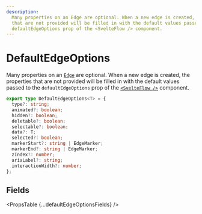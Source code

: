 ```yaml
---
description:
  Many properties on an Edge are optional. When a new edge is created, the properties
  that are not provided will be filled in with the default values passed to the
  defaultEdgeOptions prop of the <SvelteFlow /> component.
---
```



# DefaultEdgeOptions

Many properties on an [`Edge`](/api-reference/types/edge) are optional. When a new edge is created,
the properties that are not provided will be filled in with the default values
passed to the `defaultEdgeOptions` prop of the [`<SvelteFlow />`](/api-reference/svelte-flow#defaultedgeoptions)
component.

```ts
export type DefaultEdgeOptions<T> = {
  type?: string;
  animated?: boolean;
  hidden?: boolean;
  deletable?: boolean;
  selectable?: boolean;
  data?: T;
  selected?: boolean;
  markerStart?: string | EdgeMarker;
  markerEnd?: string | EdgeMarker;
  zIndex?: number;
  ariaLabel?: string;
  interactionWidth?: number;
};
```

## Fields

<PropsTable {...defaultEdgeOptionsFields} />
